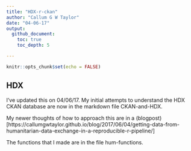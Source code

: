 ```yaml
---
title: "HDX-r-ckan"
author: "Callum G W Taylor"
date: "04-06-17"
output: 
  github_document:
    toc: true
    toc_depth: 5

---
```


```r
knitr::opts_chunk$set(echo = FALSE)
```

## HDX

I've updated this on 04/06/17. My initial attempts to understand the HDX CKAN database are now in the markdown file CKAN-and-HDX.

My newer thoughts of how to approach this are in a (blogpost)[https://callumgwtaylor.github.io/blog/2017/06/04/getting-data-from-humanitarian-data-exchange-in-a-reproducible-r-pipeline/]

The functions that I made are in the file hum-functions.